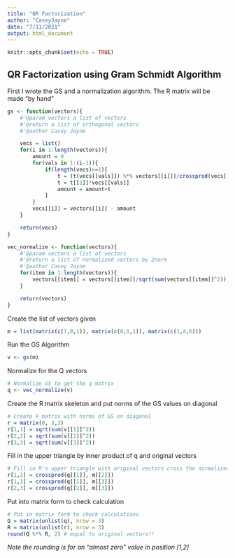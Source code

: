 ```yaml
---
title: "QR Factorization"
author: "CaseyJayne"
date: "7/11/2021"
output: html_document
---
```


```r
knitr::opts_chunk$set(echo = TRUE)
```

## QR Factorization using Gram Schmidt Algorithm

 First I wrote the GS and a normalization algorithm.  The R matrix will be made "by hand"

```r
gs <- function(vectors){
    #'@param vectors a list of vectors
    #'@return a list of orthogonal vectors
    #'@author Casey Jayne

    vecs = list()
    for(i in 1:length(vectors)){
        amount = 0
        for(vals in 1:(i-1)){
            if(length(vecs)>=1){
                t = (t(vecs[[vals]]) %*% vectors[[i]])/crossprod(vecs[[vals]])
                t = t[[1]]*vecs[[vals]]
                amount = amount+t
            }
        }
        vecs[[i]] = vectors[[i]] - amount
    }

    return(vecs)
}

vec_normalize <- function(vectors){
    #'@param vectors a list of vectors
    #'@return a list of normalized vectors by 2norm
    #'@author Casey Jayne
    for(item in 1:length(vectors)){
        vectors[[item]] = vectors[[item]]/sqrt(sum(vectors[[item]]^2)) # standard 2 norm
    }

    return(vectors)
}
```

Create the list of vectors given

```r
m = list(matrix(c(1,0,1)), matrix(c(0,1,1)), matrix(c(1,4,6)))
```

Run the GS Algorithm

```r
v <- gs(m)
```

Normalize for the Q vectors

```r
# Normalize GS to get the q matrix
q <- vec_normalize(v)
```

Create the R matrix skeleton and put norms of the GS values on diagonal
```r
# Create R matrix with norms of GS on diagonal
r = matrix(0, 3,3)
r[1,1] = sqrt(sum(v[[1]]^2))
r[2,2] = sqrt(sum(v[[2]]^2))
r[3,3] = sqrt(sum(v[[3]]^2))
```

Fill in the upper triangle by inner product of q and original vectors
```r
# Fill in R's upper triangle with original vectors cross the normalized GS
r[1,2] = crossprod(q[[1]], m[[2]])
r[1,3] = crossprod(q[[1]], m[[3]])
r[2,3] = crossprod(q[[2]], m[[3]])
```

Put into matrix form to check calculation
```r
# Put in matrix form to check calculations
Q = matrix(unlist(q), nrow = 3)
R = matrix(unlist(r), nrow = 3)
round(Q %*% R, 2) # equal to original vectors!!
```

*Note the rounding is for an "almost zero" value in position [1,2]*

